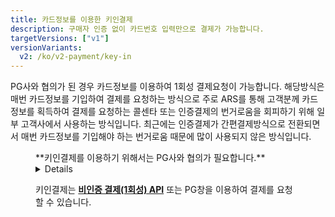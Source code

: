 ```yaml
---
title: 카드정보를 이용한 키인결제
description: 구매자 인증 없이 카드번호 입력만으로 결제가 가능합니다.
targetVersions: ["v1"]
versionVariants:
  v2: /ko/v2-payment/key-in
---
```



PG사와 협의가 된 경우 카드정보를 이용하여 1회성 결제요청이 가능합니다.
해당방식은 매번 카드정보를 기입하여 결제를 요청하는 방식으로
주로 ARS를 통해 고객분께 카드 정보를 획득하여 결제를 요청하는 콜센타 또는
인증결제의 번거로움을 회피하기 위해 일부 고객사에서 사용하는 방식입니다.
최근에는 인증결제가 간편결제방식으로 전환되면서
매번 카드정보를 기입해야 하는 번거로움 때문에 많이 사용되지 않은 방식입니다.

<Figure src="/gitbook-assets/ko/image (302).png" caption={'포트원 이용 고객사 "링글 잉글리시 에듀케이션"'} />

<Hint style="info">
  **키인결제를 이용하기 위해서는 PG사와 협의가 필요합니다.**
</Hint>

<Details>
  <Details.Summary> 키인결제 지원 PG사 확인하기</Details.Summary>

  <Details.Content>
    - 나이스페이
    - NHN KCP
    - 세틀뱅크
    - 키움페이(구 다우, 페이조아)
    - KSNET
    - 토스페이먼츠 (신 모듈)
  </Details.Content>
</Details>

키인결제는 [**비인증 결제(1회성) API**](../../api/api-4/api-1) 또는 PG창을 이용하여 결제를 요청할 수 있습니다.
